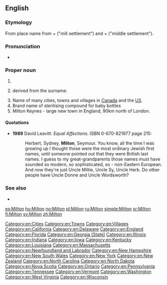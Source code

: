 ==English==

===Etymology===
From {{etyl|ang|en}} place name from {{term|mylen|lang=ang}} + {{term|tun|lang=ang}} ("mill settlement") and {{term|middel|lang=ang}} + {{term|tun|lang=ang}} ("middle settlement").

===Pronunciation===
* {{IPA|/ˈmɪltən/|lang=en}}

===Proper noun===
{{en-proper noun}}

# {{surname|[[habitational]]|from=Old English}} 
# {{given name|male|from=surnames}} derived from the surname.
# Name of many cities, towns and villages in [[Canada]] and the [[US]].
# Brand name of sterilising compound for baby bottles
# Milton Keynes - large new town in England, 90km north of London.

====Quotations====
* '''1989''' David Leavitt: ''Equal Affections''. ISBN 0-670-821977 page 215:
*: Herbert, Sydney, '''Milton''', Seymour. You know, all the time I was growing up I thought those were the most ordinary Jewish first names, until someone pointed out that they were British last names. I guess to my great-grandparents those names must have sounded so modern, so sophisticated, so - non-Eastern European. And now they're just Uncle Miltie, Uncle Sy, Uncle Herb. Do other people have Uncle Donne and Uncle Wordsworth?

===See also===
* {{pedialite}}

[[Category:en:Cities]]
[[Category:en:Towns]]
[[Category:en:Villages]]
[[Category:en:California]]
[[Category:en:Delaware]]
[[Category:en:England]]
[[Category:en:Florida]]
[[Category:en:Georgia (State)]]
[[Category:en:Illinois]]
[[Category:en:Indiana]]
[[Category:en:Iowa]]
[[Category:en:Kentucky]]
[[Category:en:Louisiana]]
[[Category:en:Massachusetts]]
[[Category:en:Newfoundland and Labrador]]
[[Category:en:New Hampshire]]
[[Category:en:New South Wales]]
[[Category:en:New York]]
[[Category:en:New Zealand]]
[[Category:en:North Carolina]]
[[Category:en:North Dakota]]
[[Category:en:Nova Scotia]]
[[Category:en:Ontario]]
[[Category:en:Pennsylvania]]
[[Category:en:Tennessee]]
[[Category:en:Vermont]]
[[Category:en:Washington]]
[[Category:en:West Virginia]]
[[Category:en:Wisconsin]]

[[es:Milton]]
[[hu:Milton]]
[[no:Milton]]
[[pl:Milton]]
[[ru:Milton]]
[[simple:Milton]]
[[sr:Milton]]
[[fi:Milton]]
[[sv:Milton]]
[[zh:Milton]]